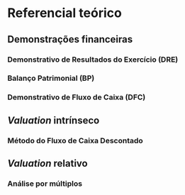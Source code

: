 # Referencial teórico

## Demonstrações financeiras

### Demonstrativo de Resultados do Exercício (DRE)

### Balanço Patrimonial (BP)

### Demonstrativo de Fluxo de Caixa (DFC)

## _Valuation_ intrínseco

### Método do Fluxo de Caixa Descontado

## _Valuation_ relativo

### Análise por múltiplos